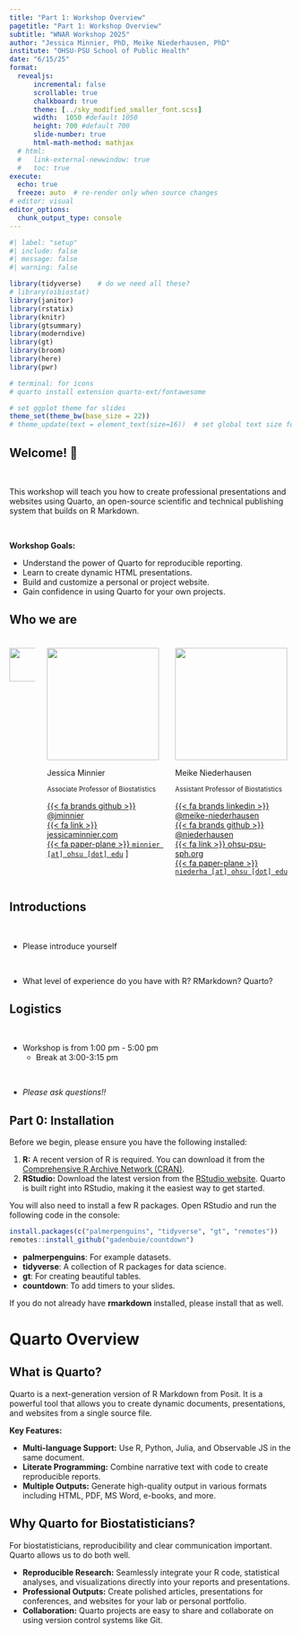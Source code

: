 ```yaml
---
title: "Part 1: Workshop Overview"
pagetitle: "Part 1: Workshop Overview"
subtitle: "WNAR Workshop 2025"
author: "Jessica Minnier, PhD, Meike Niederhausen, PhD"
institute: "OHSU-PSU School of Public Health"
date: "6/15/25"
format: 
  revealjs:
      incremental: false
      scrollable: true
      chalkboard: true
      theme: [../sky_modified_smaller_font.scss]
      width:  1050 #default 1050
      height: 700 #default 700
      slide-number: true
      html-math-method: mathjax
  # html:
  #   link-external-newwindow: true
  #   toc: true
execute:
  echo: true
  freeze: auto  # re-render only when source changes
# editor: visual
editor_options: 
  chunk_output_type: console
---
```


```r
#| label: "setup" 
#| include: false
#| message: false
#| warning: false

library(tidyverse)    # do we need all these?
# library(oibiostat)
library(janitor)
library(rstatix)
library(knitr)
library(gtsummary)
library(moderndive)
library(gt)
library(broom) 
library(here) 
library(pwr) 

# terminal: for icons
# quarto install extension quarto-ext/fontawesome

# set ggplot theme for slides 
theme_set(theme_bw(base_size = 22))
# theme_update(text = element_text(size=16))  # set global text size for ggplots

```



## Welcome! 👋

<br>

This workshop will teach you how to create professional presentations and websites using Quarto, an open-source scientific and technical publishing system that builds on R Markdown.

<br>

**Workshop Goals:**

-   Understand the power of Quarto for reproducible reporting.
-   Learn to create dynamic HTML presentations.
-   Build and customize a personal or project website.
-   Gain confidence in using Quarto for your own projects.




## Who we are

<h5></h5>

::: columns
::: {.column width="10%"}

  <img src="/images/web/ohsu_logo.jpg" width="60px"/>
:::
::: {.column width="45%"}
  <img class="circle" src="https://github.com/jminnier.png" height="200px"/> 
  
  Jessica Minnier
  
  <small>Associate Professor of Biostatistics</small>



  [{{< fa brands github >}} @jminnier](https://github.com/jminnier)  
  [{{< fa link >}} jessicaminnier.com](https:/jessicaminnier.com)  
  [{{< fa paper-plane >}} `minnier [at] ohsu [dot] edu`](mailto:minnier@ohsu.edu)
]
:::
::: {.column width="45%"}


  <img class="circle" src="/images/web/Niederhausen_Meike_bw.jpg" height="200px"/> 
  
  Meike Niederhausen
  
  <small>Assistant Professor of Biostatistics</small>
  

 [{{< fa brands linkedin >}} @meike-niederhausen](https://www.linkedin.com/in/meike-niederhausen/)<br>
  [{{< fa brands github >}} @niederhausen](https://github.com/niederhausen) <br> 
  [{{< fa link >}} ohsu-psu-sph.org](https://ohsu-psu-sph.org/faculty-directory/name/meike-niederhausen/)<br>
  [{{< fa paper-plane >}} `niederha [at] ohsu [dot] edu`](mailto:niederh@ohsu.edu)


:::
:::


## Introductions

<br>

* Please introduce yourself

<br>

* What level of experience do you have with R? RMarkdown? Quarto?

## Logistics

<br>

* Workshop is from 1:00 pm - 5:00 pm
    * Break at 3:00-3:15 pm

<br>

* *Please ask questions!!*

## Part 0: Installation

Before we begin, please ensure you have the following installed:

1.  **R:** A recent version of R is required. You can download it from the [Comprehensive R Archive Network (CRAN)](https://cran.r-project.org/).
2.  **RStudio:** Download the latest version from the [RStudio website](https://posit.co/download/rstudio-desktop/). Quarto is built right into RStudio, making it the easiest way to get started.

You will also need to install a few R packages. Open RStudio and run the following code in the console:

```r
install.packages(c("palmerpenguins", "tidyverse", "gt", "remotes"))
remotes::install_github("gadenbuie/countdown")
```

- **palmerpenguins**: For example datasets.
- **tidyverse**: A collection of R packages for data science.
- **gt**: For creating beautiful tables.
- **countdown**: To add timers to your slides.

If you do not already have **rmarkdown** installed, please install that as well.


# Quarto Overview
  
## What is Quarto?
  
  Quarto is a next-generation version of R Markdown from Posit. It is a powerful tool that allows you to create dynamic documents, presentations, and websites from a single source file.

**Key Features:**
  
-   **Multi-language Support:** Use R, Python, Julia, and Observable JS in the same document.
-   **Literate Programming:** Combine narrative text with code to create reproducible reports.
-   **Multiple Outputs:** Generate high-quality output in various formats including HTML, PDF, MS Word, e-books, and more.

## Why Quarto for Biostatisticians?

For biostatisticians, reproducibility and clear communication important. Quarto allows us to do both well.

-   **Reproducible Research:** Seamlessly integrate your R code, statistical analyses, and visualizations directly into your reports and presentations.
-   **Professional Outputs:** Create polished articles, presentations for conferences, and websites for your lab or personal portfolio.
-   **Collaboration:** Quarto projects are easy to share and collaborate on using version control systems like Git.





